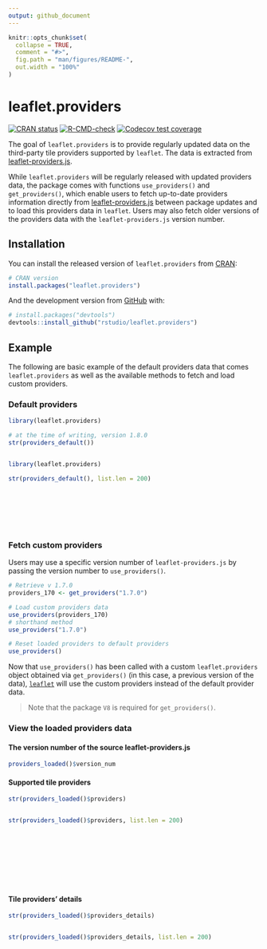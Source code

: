 ```yaml
---
output: github_document
---
```


<!-- README.md is generated from README.Rmd. Please edit that file -->

```r
knitr::opts_chunk$set(
  collapse = TRUE,
  comment = "#>",
  fig.path = "man/figures/README-",
  out.width = "100%"
)
```
# leaflet.providers

<!-- badges: start -->
[![CRAN status](https://www.r-pkg.org/badges/version/leaflet.providers)](https://CRAN.R-project.org/package=leaflet.providers)
[![R-CMD-check](https://github.com/rstudio/leaflet.providers/actions/workflows/R-CMD-check.yaml/badge.svg)](https://github.com/rstudio/leaflet.providers/actions)
[![Codecov test coverage](https://codecov.io/gh/rstudio/leaflet.providers/branch/main/graph/badge.svg)](https://app.codecov.io/gh/rstudio/leaflet.providers?branch=main)

<!-- badges: end -->

The goal of `leaflet.providers` is to provide regularly updated data on the third-party tile providers supported by `leaflet`. The data is extracted from [leaflet-providers.js](https://github.com/leaflet-extras/leaflet-providers).

While `leaflet.providers` will be regularly released with updated providers data, the package comes with functions `use_providers()` and `get_providers()`, which enable users to fetch up-to-date providers information directly from [leaflet-providers.js](https://github.com/leaflet-extras/leaflet-providers) between package updates and to load this providers data in `leaflet`. Users may also fetch older versions of the providers data with the `leaflet-providers.js` version number.

## Installation

You can install the released version of `leaflet.providers` from [CRAN](https://CRAN.R-project.org):

``` r
# CRAN version
install.packages("leaflet.providers")
```

And the development version from [GitHub](https://github.com/) with:

``` r
# install.packages("devtools")
devtools::install_github("rstudio/leaflet.providers")
```

## Example

The following are basic example of the default providers data that comes `leaflet.providers` as well as the available methods to fetch and load custom providers.

### Default providers

```r
library(leaflet.providers)

# at the time of writing, version 1.8.0
str(providers_default())
```

<div style = "height:150px; overflow-y: scroll;">

```r
library(leaflet.providers)

str(providers_default(), list.len = 200)
```

</div>

### Fetch custom providers

Users may use a specific version number of `leaflet-providers.js` by passing the version number to `use_providers()`.

```r
# Retrieve v 1.7.0
providers_170 <- get_providers("1.7.0")

# Load custom providers data
use_providers(providers_170)
# shorthand method
use_providers("1.7.0")

# Reset loaded providers to default providers
use_providers()
```

Now that `use_providers()` has been called with a custom `leaflet.providers` object obtained via `get_providers()` (in this case, a previous version of the data), [`leaflet`](https://rstudio.github.io/leaflet) will use the custom providers instead of the default provider data.

> Note that the package `V8` is required for `get_providers()`.

### View the loaded providers data

#### The version number of the source leaflet-providers.js

```r
providers_loaded()$version_num
```

#### Supported tile providers

```r
str(providers_loaded()$providers)
```

<div style = "height:150px; overflow-y: scroll;">

```r
str(providers_loaded()$providers, list.len = 200)
```

</div>

#### Tile providers' details

```r
str(providers_loaded()$providers_details)
```

<div style = "height:150px; overflow-y: scroll;">

```r
str(providers_loaded()$providers_details, list.len = 200)
```

</div>
